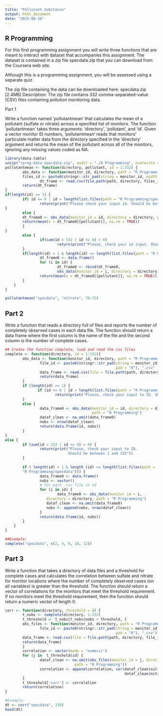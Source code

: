 ```yaml
---
title: "Pollutant Substance"
output: html_document
date: "2025-08-26"
---
```


## R Programming

For this first programming assignment you will write three functions that are meant to interact with dataset that accompanies this assignment. The dataset is contained in a zip file specdata.zip that you can download from the Coursera web site.

Although this is a programming assignment, you will be assessed using a separate quiz.

The zip file containing the data can be downloaded here: specdata.zip [2.4MB]
Description: The zip file contains 332 comma-separated-value (CSV) files containing pollution monitoring data.

Part 1

Write a function named 'pollutantmean' that calculates the mean of a pollutant (sulfate or nitrate) across a specified list of monitors. The function 'pollutantmean' takes three arguments: 'directory', 'pollutant', and 'id'. Given a vector monitor ID numbers, 'pollutantmean' reads that monitors' particulate matter data from the directory specified in the 'directory' argument and returns the mean of the pollutant across all of the monitors, ignoring any missing values coded as NA. 


```r
library(data.table)
unzip("rprog-data-specdata.zip", exdir = "./R Programming", overwrite = TRUE)
pollutantmean <- function(directory, pollutant, id = 1:332) {
        obs_data <- function(monitor_id, directory, path = "R Programming") {
        files_id <- paste0(stringr::str_pad(string = monitor_id, width = 3, pad = "0"), ".csv")
                dt_frame <- read.csv(file.path(path, directory, files_id))
        return(dt_frame)
}
if(length(id) == 1) {
        if( id <= 0 | id > length(list.files(path = "R Programming/specdata"))) {
                return(print("Please check your input id. Should be between 1 and 332"))
}
        else {
        dt_frame0 <- obs_data(monitor_id = id, directory = directory, path = "R Programming")
        return(mean(x = dt_frame0[[pollutant]], na.rm = TRUE))
        }
}
        else {
                if(sum(id > 332 | id <= 0) > 0)
                        return(print("Please, check your id input. Should be between 1 and 332"))
        }
        if(length(id) > 1 & length(id) <= length(list.files(path = "R Programming/specdata"))) {
                dt_frame0 <- data.frame()
                for (i in id) {
                        dt_frame0 <- rbind(dt_frame0, 
                        obs_data(monitor_id = i, directory = directory, path = "R Programming"))
                return(mean(x = dt_frame0[[pollutant]], na.rm = TRUE))
        }
    } 
}

pollutantmean("specdata", "nitrate", 70:72)
```

## Part 2

Write a function that reads a directory full of files and reports the number of completely observed cases in each data file. The function should return a data frame where the first column is the name of the file and the second column is the number of complete cases. 

```r
## Create the function complete, load and read the csv files 
complete <- function(directory, id = 1:332){
        obs_data <- function(monitor_id, directory, path = "R Programming") {
                file_id <- paste0(stringr::str_pad(string = monitor_id, width = 3,
                                                   pad = "0"), ".csv" )
                data_frame <- read.csv(file = file.path(path, directory, file_id))
                return(data_frame)
        }
        if (length(id) == 1) { 
               if (id <= 0 | id > length(list.files(path = "R Programming/specdata"))) {
                       return(print("Please, check your input to ID. Should be between 1 and 332"))
        }
        else {
                data_frame0 <- obs_data(monitor_id = id, directory = directory, 
                                        path = "R Programming")
                dataf_clean <- na.omit(data_frame0)
                nobs <- nrow(dataf_clean)
                return(data.frame(id, nobs))
        }
}
else {
        if (sum(id > 332 | id <= 0) > 0) {
                return(print("Please, check your input to ID. 
                             Should be between 1 and 332"))
        }
        
        if ( length(id) > 1 & length (id) <= length(list.files(path = 
        "R Programming/specdata"))) {
                data_frame0 <- data.frame()
                nobs <- vector()
                # for each .csv file in id
                for (i in id) {
                        data_frame0 <- obs_data(monitor_id = i, 
                   directory = directory, path = "R Programming")
                   dataf_clean <- na.omit(data_frame0)
                   nobs <- append(nobs, nrow(dataf_clean))
                }
                return(data.frame(id, nobs))
        }
    }        
}

##Example: 
complete("specdata", c(2, 4, 8, 10, 12))
```

## Part 3

Write a function that takes a directory of data files and a threshold for complete cases and calculates the correlation between sulfate and nitrate for monitor locations where the number of completely observed cases (on all variables) is greater than the threshold. The function should return a vector of correlations for the monitors that meet the threshold requirement. If no monitors meet the threshold requirement, then the function should return a numeric vector of length 0. 
```r
corr <- function(directory, threshold = 0) {
        t_nobs <- complete(directory, 1:332) 
        t_threshold <- t_nobs[t_nobs$nobs > threshold, ]
        obs_files <- function(monitor_id, directory, path = "R Programming") {
                file_id <- paste0(stringr::str_pad(string = monitor_id, width = 3,
                                                   pad = "0"), ".csv")
        data_frame <- read.csv(file = file.path(path, directory, file_id))
        return(data_frame)
        }
        correlation <- vector(mode = "numeric")
        for (j in  t_threshold$id) {
                dataf_clean <- na.omit(obs_files(monitor_id = j, directory = directory, 
                                path = "R Programming"))
                correlation <- append(correlation, cor(dataf_clean$sulfate, 
                                                       dataf_clean$nitrate))
        }
        t_threshold['corr'] <- correlation
        return(correlation)
}

#Example:
dt <- corr("specdata", 150)
head(dt)

```

